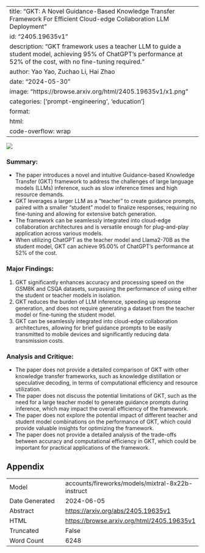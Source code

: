 
---
title: "GKT: A Novel Guidance-Based Knowledge Transfer Framework For Efficient Cloud-edge Collaboration LLM Deployment"
id: "2405.19635v1"
description: "GKT framework uses a teacher LLM to guide a student model, achieving 95% of ChatGPT's performance at 52% of the cost, with no fine-tuning required."
author: Yao Yao, Zuchao Li, Hai Zhao
date: "2024-05-30"
image: "https://browse.arxiv.org/html/2405.19635v1/x1.png"
categories: ['prompt-engineering', 'education']
format:
  html:
    code-overflow: wrap
---

![](https://browse.arxiv.org/html/2405.19635v1/x1.png)

### Summary:

- The paper introduces a novel and intuitive Guidance-based Knowledge Transfer (GKT) framework to address the challenges of large language models (LLMs) inference, such as slow inference times and high resource demands.
- GKT leverages a larger LLM as a "teacher" to create guidance prompts, paired with a smaller "student" model to finalize responses, requiring no fine-tuning and allowing for extensive batch generation.
- The framework can be seamlessly integrated into cloud-edge collaboration architectures and is versatile enough for plug-and-play application across various models.
- When utilizing ChatGPT as the teacher model and Llama2-70B as the student model, GKT can achieve 95.00% of ChatGPT’s performance at 52% of the cost.

### Major Findings:

1. GKT significantly enhances accuracy and processing speed on the GSM8K and CSQA datasets, surpassing the performance of using either the student or teacher models in isolation.
2. GKT reduces the burden of LLM inference, speeding up response generation, and does not require generating a dataset from the teacher model or fine-tuning the student model.
3. GKT can be seamlessly integrated into cloud-edge collaboration architectures, allowing for brief guidance prompts to be easily transmitted to mobile devices and significantly reducing data transmission costs.

### Analysis and Critique:

- The paper does not provide a detailed comparison of GKT with other knowledge transfer frameworks, such as knowledge distillation or speculative decoding, in terms of computational efficiency and resource utilization.
- The paper does not discuss the potential limitations of GKT, such as the need for a large teacher model to generate guidance prompts during inference, which may impact the overall efficiency of the framework.
- The paper does not explore the potential impact of different teacher and student model combinations on the performance of GKT, which could provide valuable insights for optimizing the framework.
- The paper does not provide a detailed analysis of the trade-offs between accuracy and computational efficiency in GKT, which could be important for practical applications of the framework.

## Appendix

|          |          |
|----------|----------|
| Model     | accounts/fireworks/models/mixtral-8x22b-instruct       |
| Date Generated     | 2024-06-05       |
| Abstract | [https://arxiv.org/abs/2405.19635v1](https://arxiv.org/abs/2405.19635v1)        |
| HTML     | [https://browse.arxiv.org/html/2405.19635v1](https://browse.arxiv.org/html/2405.19635v1)       |
| Truncated       | False       |
| Word Count       | 6248       |